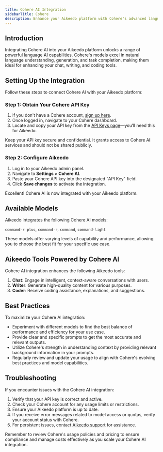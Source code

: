 ```yaml
---
title: Cohere AI Integration
sidebarTitle: Cohere
description: Enhance your Aikeedo platform with Cohere's advanced language AI models. This guide walks you through setting up and leveraging Cohere's powerful capabilities for chat, content creation, and coding assistance.
---
```


## Introduction

Integrating Cohere AI into your Aikeedo platform unlocks a range of powerful language AI capabilities. Cohere's models excel in natural language understanding, generation, and task completion, making them ideal for enhancing your chat, writing, and coding tools.

## Setting Up the Integration

Follow these steps to connect Cohere AI with your Aikeedo platform:

### Step 1: Obtain Your Cohere API Key

1. If you don't have a Cohere account, [sign up here](https://cohere.ai/).
2. Once logged in, navigate to your Cohere dashboard.
3. Locate and copy your API key from the [API Keys page](https://dashboard.cohere.com/api-keys)—you'll need this for Aikeedo.

<Note>
  Keep your API key secure and confidential. It grants access to Cohere AI services and should not be shared publicly.
</Note>

### Step 2: Configure Aikeedo

1. Log in to your Aikeedo admin panel.
2. Navigate to **Settings > Cohere AI**.
3. Paste your Cohere API key into the designated "API Key" field.
4. Click **Save changes** to activate the integration.

<Check>
  Excellent! Cohere AI is now integrated with your Aikeedo platform.
</Check>

## Available Models

Aikeedo integrates the following Cohere AI models:

`command-r plus`, `command-r`, `command`, `command-light`

These models offer varying levels of capability and performance, allowing you to choose the best fit for your specific use case.

## Aikeedo Tools Powered by Cohere AI

Cohere AI integration enhances the following Aikeedo tools:

1. **Chat**: Engage in intelligent, context-aware conversations with users.
2. **Writer**: Generate high-quality content for various purposes.
3. **Coder**: Receive coding assistance, explanations, and suggestions.

## Best Practices

To maximize your Cohere AI integration:

- Experiment with different models to find the best balance of performance and efficiency for your use case.
- Provide clear and specific prompts to get the most accurate and relevant outputs.
- Utilize Cohere's strength in understanding context by providing relevant background information in your prompts.
- Regularly review and update your usage to align with Cohere's evolving best practices and model capabilities.

## Troubleshooting

If you encounter issues with the Cohere AI integration:

1. Verify that your API key is correct and active.
2. Check your Cohere account for any usage limits or restrictions.
3. Ensure your Aikeedo platform is up to date.
4. If you receive error messages related to model access or quotas, verify your account status with Cohere.
5. For persistent issues, contact [Aikeedo support](mailto:support@aikeedo.com) for assistance.

<Note>
  Remember to review Cohere's usage policies and pricing to ensure compliance and manage costs effectively as you scale your Cohere AI integration.
</Note>